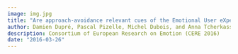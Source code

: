 ```yaml
---
image: img.jpg
title: "Are approach-avoidance relevant cues of the Emotional User eXperience? Case studies with innovative products"
author: Damien Dupré, Pascal Pizelle, Michel Dubois, and Anna Tcherkassof
description: Consortium of European Research on Emotion (CERE 2016)
date: "2016-03-26"
---
```


